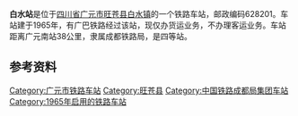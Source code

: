 {{expand|time=2014-02-17T11:12:37+00:00}}
{{noteTA
|1=zh-cn:始发车次; zh-hk:列車班次;
|2=zh-cn:车次; zh-hk:班次;
}}
{{about|位于四川省广元市的广巴铁路车站|位于湖南省岳阳市的原[[粤汉铁路|粤汉铁路]]白水站|越江站|位于云南省曲靖市的[[盘西铁路|盘西铁路]]车站|白水镇站|位于陕西省渭南市的[[黄韩侯铁路|黄韩侯铁路]]车站|白水县站}}
{{Infobox China railway station
|车站名称 = 白水站
|图片 = 
|图片介绍 = 
|其他名称 = 
|车站拼音 = Baishui
|英文名称 = Baishui Railway Station
|车站代码 = 45842<ref>{{cite book|title=中华人民共和国铁路车站代码（GB/T 10302-2010）|publisher=中国标准出版社|year=2010|isbn=155066140495|ignore-isbn-error=true|pages=3}}</ref>
|电报码 = BUW<ref>{{cite book|author=铁道部电子计算技术中心, 铁道部运输局|title=铁路车站站名代码表：TMIS使用|publisher=中国铁道出版社|location=北京|year=1998|isbn=9787113030995|pages=108}}</ref>
|拼音码 = BSH
|车站位置 = [[四川省|四川省]][[广元市|广元市]][[旺苍县|旺苍县]][[白水镇_(旺苍县)|白水镇]]
|坐标 = {{coord|32.258172|N|106.03144|E|display=inline,title}}
|归属 = [[成都铁路局|成都铁路局]]
|线路 = [[广巴铁路|广巴铁路]]
|车站等级 = [[四等站_(中铁)|四等站]]
}}
'''白水站'''是位于[[四川省|四川省]][[广元市|广元市]][[旺苍县|旺苍县]][[白水镇_(旺苍县)|白水镇]]的一个铁路车站，邮政编码628201。车站建于1965年，有广巴铁路经过该站，现仅办货运业务，不办理客运业务。车站距离广元南站38公里，隶属成都铁路局，是四等站。


{{start rail box}}
{{s-inop|[[元坝站|元坝站]]}}
{{s-line|[[广巴铁路|广巴铁路]]}}
{{s-inop|[[尚武站|尚武站]]}}
{{end box}}

==参考资料==
{{reflist}}
{{广巴铁路}}
[[Category:广元市铁路车站|Category:广元市铁路车站]]
[[Category:旺苍县|Category:旺苍县]]
[[Category:中国铁路成都局集团车站|Category:中国铁路成都局集团车站]]
[[Category:1965年启用的铁路车站|Category:1965年启用的铁路车站]]
